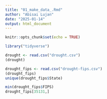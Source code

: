```yaml
---
title: "01_make_data_.Rmd"
author: "Abisai Lujan"
date: "2025-01-14"
output: html_document
---
```


```r
knitr::opts_chunk$set(echo = TRUE)
```


```r
library("tidyverse")
```


```r
drought <- read.csv("drought.csv")
(drought)
```



```r
drought_fips <- read.csv("drought-fips.csv")
(drought_fips)
unique(drought_fips$State)
```
```r
min(drought_fips$FIPS)
drought_fips[35131,]
```

